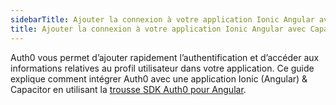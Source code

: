```yaml
---
sidebarTitle: Ajouter la connexion à votre application Ionic Angular avec Capacitor
title: Ajouter la connexion à votre application Ionic Angular avec Capacitor
---
```


Auth0 vous permet d’ajouter rapidement l’authentification et d’accéder aux informations relatives au profil utilisateur dans votre application. Ce guide explique comment intégrer Auth0 avec une application Ionic (Angular) & Capacitor en utilisant la [trousse SDK Auth0 pour Angular](https://github.com/auth0/auth0-angular).